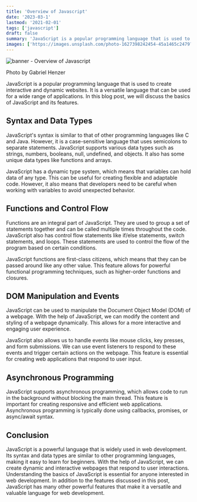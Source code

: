```yaml
---
title: 'Overview of Javascript'
date: '2023-03-1'
lastmod: '2021-02-01'
tags: ['javascript']
draft: false
summary: 'JavaScript is a popular programming language that is used to create interactive and dynamic websites.'
images: ['https://images.unsplash.com/photo-1627398242454-45a1465c2479?ixlib=rb-4.0.3&ixid=MnwxMjA3fDB8MHxwaG90by1wYWdlfHx8fGVufDB8fHx8&auto=format&fit=crop&w=1548&q=80']
---
```


![banner - Overview of Javascript](https://images.unsplash.com/photo-1627398242454-45a1465c2479?ixlib=rb-4.0.3&ixid=MnwxMjA3fDB8MHxwaG90by1wYWdlfHx8fGVufDB8fHx8&auto=format&fit=crop&w=1548&q=80)

<span class="text-blue-500 font-bold text-sm">Photo by Gabriel Henzer</span>

JavaScript is a popular programming language that is used to create interactive and dynamic websites. It is a versatile language that can be used for a wide range of applications. In this blog post, we will discuss the basics of JavaScript and its features.


## Syntax and Data Types

JavaScript's syntax is similar to that of other programming languages like C and Java. However, it is a case-sensitive language that uses semicolons to separate statements. JavaScript supports various data types such as strings, numbers, booleans, null, undefined, and objects. It also has some unique data types like functions and arrays.

JavaScript has a dynamic type system, which means that variables can hold data of any type. This can be useful for creating flexible and adaptable code. However, it also means that developers need to be careful when working with variables to avoid unexpected behavior.

## Functions and Control Flow

Functions are an integral part of JavaScript. They are used to group a set of statements together and can be called multiple times throughout the code. JavaScript also has control flow statements like if/else statements, switch statements, and loops. These statements are used to control the flow of the program based on certain conditions.

JavaScript functions are first-class citizens, which means that they can be passed around like any other value. This feature allows for powerful functional programming techniques, such as higher-order functions and closures.

## DOM Manipulation and Events

JavaScript can be used to manipulate the Document Object Model (DOM) of a webpage. With the help of JavaScript, we can modify the content and styling of a webpage dynamically. This allows for a more interactive and engaging user experience.

JavaScript also allows us to handle events like mouse clicks, key presses, and form submissions. We can use event listeners to respond to these events and trigger certain actions on the webpage. This feature is essential for creating web applications that respond to user input.

## Asynchronous Programming

JavaScript supports asynchronous programming, which allows code to run in the background without blocking the main thread. This feature is important for creating responsive and efficient web applications. Asynchronous programming is typically done using callbacks, promises, or async/await syntax.

## Conclusion

JavaScript is a powerful language that is widely used in web development. Its syntax and data types are similar to other programming languages, making it easy to learn for beginners. With the help of JavaScript, we can create dynamic and interactive webpages that respond to user interactions. Understanding the basics of JavaScript is essential for anyone interested in web development. In addition to the features discussed in this post, JavaScript has many other powerful features that make it a versatile and valuable language for web development.